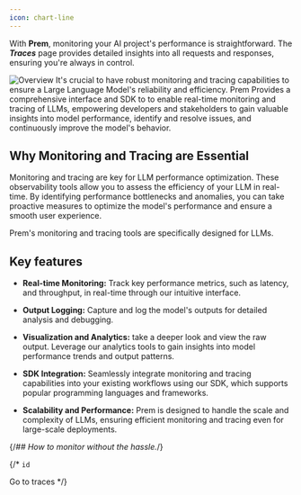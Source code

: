 ```yaml
---
icon: chart-line
---
```


With **Prem**, monitoring your AI project's performance is straightforward. The **_Traces_** page provides detailed insights into all requests and responses, ensuring you're always in control.

<img
  src="https://static.premai.io/prem-saas-docs/monitoring-guide/monitoringPage.gif"
  alt="Overview"
/>
It's crucial to have robust monitoring and tracing capabilities to ensure a Large Language Model's reliability and efficiency. Prem Provides a comprehensive interface and SDK to to enable real-time monitoring and tracing of LLMs, empowering developers and stakeholders to gain valuable insights into model performance, identify and resolve issues, and continuously improve the model's behavior.

## Why Monitoring and Tracing are Essential
Monitoring and tracing are key for LLM performance optimization.
These observability tools allow you to assess the efficiency of your LLM in real-time.
By identifying performance bottlenecks and anomalies, you can take proactive measures to optimize the model's performance and ensure a smooth user experience.

Prem's monitoring and tracing tools are specifically designed for LLMs.
## Key features
- **Real-time Monitoring:** Track key performance metrics, such as latency, and throughput, in real-time through our intuitive interface.


- **Output Logging:** Capture and log the model's outputs for detailed analysis and debugging.


- **Visualization and Analytics:** take a deeper look and view the raw output. Leverage our analytics tools to gain insights into model performance trends and output patterns.

- **SDK Integration:** Seamlessly integrate monitoring and tracing capabilities into your existing workflows using our SDK, which supports popular programming languages and frameworks.


- **Scalability and Performance:** Prem is designed to handle the scale and complexity of LLMs, ensuring efficient monitoring and tracing even for large-scale deployments.

{/*## How to monitor without the hassle.*/}

{/*<Steps>
  <Step title="Test models in the playground of your choice.">
  `id`
  
  
  </Step>
  <Step title="Navigate to the Traces page.">
    Go to traces
  </Step>
</Steps>*/}